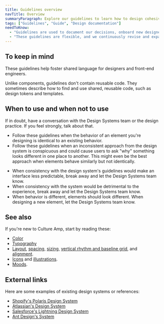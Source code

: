 ```yaml
---
title: Guidelines overview
navTitle: Overview
summaryParagraph: Explore our guidelines to learn how to design cohesive and predictable products for Culture Amp using Kaizen.
tags: ["Guidelines", "Guide", "Design documentation"]
needToKnow:
  - "Guidelines are used to document our decisions, onboard new designers and engineers, and are the source of truth for our shared practices."
  - "These guidelines are flexible, and we continuously revise and expand them to match our evolving product needs."
---
```



## To keep in mind

These guidelines help foster shared language for designers and front-end engineers.

Unlike components, guidelines don't contain reusable code. They sometimes describe how to find and use shared, reusable code, such as design tokens and templates.



## When to use and when not to use

If in doubt, have a conversation with the Design Systems team or the design practice. If you feel strongly, talk about that.

<WhenToUseAndWhenNotToUse>
<WhenToUse>

- Follow these guidelines when the behavior of an element you're designing is identical to an existing behavior.
- Follow these guidelines when an inconsistent approach from the design system is conspicuous and could cause users to ask "why" something looks different in one place to another. This might even be the best approach when elements behave similarly but not identically.

</WhenToUse>
<WhenNotToUse>

- When consistency with the design system's guidelines would make an interface less predictable, break away and let the Design Systems team know.
- When consistency with the system would be detrimental to the experience, break away and let the Design Systems team know.
- When behavior is different, elements should look different. When designing a new element, let the Design Systems team know.

</WhenNotToUse>
</WhenToUseAndWhenNotToUse>



## See also

If you're new to Culture Amp, start by reading these:

- [Color](/guidelines/color)
- [Typography](/guidelines/typography)
- [Layout](/guidelines/layout), [spacing](/guidelines/spacing), [sizing](/guidelines/sizing), [vertical rhythm and baseline grid](/guidelines/vertical-rhythm-and-baseline-grid), and [alignment](/guidelines/alignment).
- [Icons](/guidelines/icons) and [illustrations](/components/illustration).
- [Moods](/guidelines/moods).



## External links

Here are some examples of existing design systems or references:

- [Shopify's Polaris Design System](https://polaris.shopify.com/components/get-started)
- [Atlassian's Design System](https://www.atlassian.design/)
- [Salesforce's Lightning Design System](https://www.lightningdesignsystem.com/guidelines/overview/)
- [Ant Design's System](https://ant.design/)

